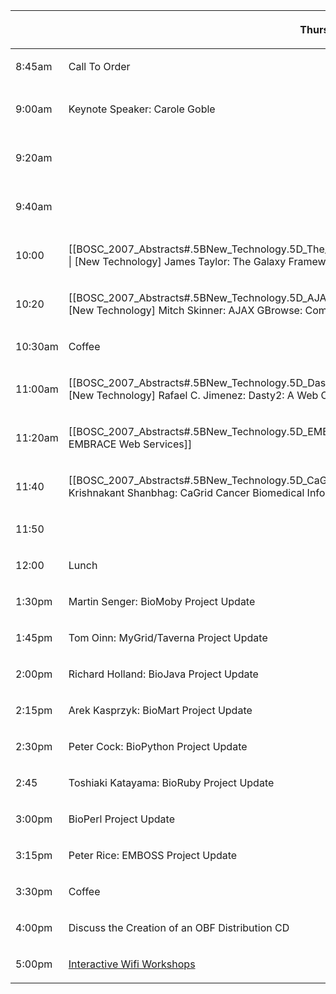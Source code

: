 {| border="1" cellspacing="0" cellpadding="10" align="center"
! &nbsp;
! Thursday July 19th
! Friday July 20th
|- 
| 8:45am
| Call To Order
| Call To Order
|- 
| 9:00am
| Keynote Speaker: Carole Goble
| [[BOSC_2007_Abstracts#.5BOS_Software.5D_The_ONDEX_Data_Integration_Framework | [OS Software] Jan Taubert: The ONDEX Data Integration Framework]]
|- 
| 9:20am
| &nbsp;
| [[BOSC_2007_Abstracts#.5BOS_Software.5D_CGEMS:_An_Open-Source_caIntegrator_Application_to_support_Whole_Genome_Association_Studies |  [OS Software] Subhashree Madhavan: CGEMS: An Open-Source caIntegrator Application to support Whole Genome Association Studies]]
|- 
| 9:40am
| &nbsp;
| [[BOSC_2007_Abstracts#.5BOS_Software.5D_Modware:_An_Object-Oriented_Perl_Interface_to_the_Chado_Schema | [OS Software] Eric Just: Modware: An Object-Oriented Perl Interface to the Chado Schema]]
|-
| 10:00
| [[BOSC_2007_Abstracts#.5BNew_Technology.5D_The_Galaxy_Framework_for_Computational_Biology_Tool_Integration | [New Technology] James Taylor: The Galaxy Framework for Computational Biology Tool Integration]]
| [[BOSC_2007_Abstracts#.5BOS_Software.5D_XRATE:_Scheme-y_trees.2C_phylo-HMMs_and_phylo-grammars | [OS Software] Ian Holmes: XRATE: Scheme-y trees, phylo-HMMs and phylo-grammars]]
|-
| 10:20
| [[BOSC_2007_Abstracts#.5BNew_Technology.5D_AJAX_GBrowse:_Community_Genome_Annotation_Made_Easy | [New Technology] Mitch Skinner: AJAX GBrowse: Community Genome Annotation Made Easy]]
| [[BOSC_2007_Abstracts#.5BOS_Software.5D_XMLPipeDB:_A_Reusable.2C_Open_Source_Tool_Chain_for_Building_Relational_Databases_from_XML_Sources | [OS Software] Kam Dahlquist: XMLPipeDB: A Reusable, Open Source Tool Chain for Building Relational Databases from XML Sources]]
|-
| 10:30am
| Coffee
| Coffee
|- 
| 11:00am
| [[BOSC_2007_Abstracts#.5BNew_Technology.5D_Dasty2:_A_Web_Client_for_Visualizing_Protein_Sequence_Features | [New Technology] Rafael C. Jimenez: Dasty2: A Web Client for Visualizing Protein Sequence Features]]
| [[BOSC_2007_Abstracts#.5BSoftware_Design_And_Engineering.5D_An_Open_Source_Framework_for_Teaching_Bioinformatics | [Software Design And Engineering] Kam Dahlquist: An Open Source Framework for Teaching Bioinformatics]]
|- 
| 11:20am
| [[BOSC_2007_Abstracts#.5BNew_Technology.5D_EMBRACE_Web_Services | [New Technology] Taavi Hupponen: EMBRACE Web Services]]
| [[BOSC_2007_Abstracts#.5BSoftware_Design_And_Engineering.5D_Tools_to_Facilitate_Large_Scale_Comparative_Genomic_Analysis | [Software Design And Engineering] James Taylor: Tools to Facilitate Large Scale Comparative Genomic Analysis]] 
|- 
| 11:40
| [[BOSC_2007_Abstracts#.5BNew_Technology.5D_CaGrid_Cancer_Biomedical_Informatics_Grid | [New Technology] Krishnakant Shanbhag: CaGrid Cancer Biomedical Informatics Grid]]
| [Lightning Talk] Carol Lushbough: BioStream: An Extensible Database Tool for Biologists
|-
| 11:50
| &nbsp;
| [Lightning Talk] Goran Sandberg: Mitrion-C Accellerated NCBI Blast Application
|-
| 12:00
| Lunch
| Lunch
|- 
| 1:30pm
| Martin Senger: BioMoby Project Update
| [Lightning Talk] Eric Jain: beta.uniprot.org -- Another Piece of Life Sciences Infrastructure Built on Open Source Software
|-
| 1:45pm
| Tom Oinn: MyGrid/Taverna Project Update
| [[BOSC_2007_Wifi_Workshops | Interactive Wifi Workshops]]
|- 
| 2:00pm
| Richard Holland: BioJava Project Update
| [[BOSC_2007_Wifi_Workshops | Interactive Wifi Workshops]]
|- 
| 2:15pm
| Arek Kasprzyk: BioMart Project Update
| [[BOSC_2007_Wifi_Workshops | Interactive Wifi Workshops]]
|-
| 2:30pm
| Peter Cock: BioPython Project Update
| [[BOSC_2007_Wifi_Workshops | Interactive Wifi Workshops]]
|- 
| 2:45
| Toshiaki Katayama: BioRuby Project Update
| [[BOSC_2007_Wifi_Workshops | Interactive Wifi Workshops]]
|-
| 3:00pm
| BioPerl Project Update
| [[BOSC_2007_Wifi_Workshops | Interactive Wifi Workshops]]
|-
| 3:15pm
| Peter Rice: EMBOSS Project Update
| [[BOSC_2007_Wifi_Workshops | Interactive Wifi Workshops]]
|-
| 3:30pm
| Coffee
| Coffee
|- 
| 4:00pm
| Discuss the Creation of an OBF Distribution CD
| [[BOSC_2007_Wifi_Workshops | Interactive Wifi Workshops]]
|- 
| 5:00pm
| [[BOSC_2007_Wifi_Workshops | Interactive Wifi Workshops]]
| [[BOSC_2007_Wifi_Workshops | Interactive Wifi Workshops]]
|}